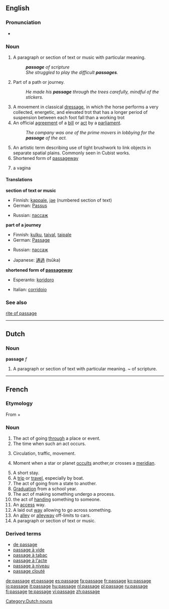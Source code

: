 ==English==

{{rank|touch|higher|military|891|passage|wood|matters|physical}}

===Pronunciation===
{{IPA|/ˈpæsɪʤ/}}
*{{audio|en-us-passage.ogg|Audio (US)}}

===Noun===
{{en-noun}}

# <!--DefA-->A paragraph or section of text or music with particular meaning.
#: '''''passage''' of scripture''
#:''She struggled to play the difficult '''passages'''.''
# <!--DefA-->Part of a path or journey.
#:''He made his '''passage''' through the trees carefully, mindful of the stickers.''
# <!--DefC-->A movement in classical [[dressage]], in which the horse performs a very collected, energetic, and elevated trot that has a longer period of suspension between each foot fall than a working trot
# An official [[agreement]] of a [[bill]] or [[act]] by a [[parliament]].
#: ''The company was one of the prime movers in lobbying for the '''passage''' of the act.''
# <!--DefD-->An artistic term describing use of tight brushwork to link objects in separate spatial plains.  Commonly seen in Cubist works.
# Shortened form of [[passageway]]
# {{slang|lang=en}} a vagina

====Translations====
<!--DefA-->'''section of text or music'''
{{top}}
*Finnish: [[kappale]], [[jae]] (numbered section of text)
*German: [[Passus]] {{m}}
{{mid}}
*Russian: [[пассаж]]
{{bottom}}

<!--DefB-->'''part of a journey'''
{{top}}
*Finnish: [[kulku]], [[taival]], [[taipale]]
*German: [[Passage]] {{f}}
{{mid}}
*Russian: [[пассаж]]
{{bottom}}

{{trans-top|an official agreement of a bill or act}}
{{trans-mid}}
*Japanese: [[通過]] (tsūka)
{{trans-bottom}}

<!--DefE-->'''shortened form of [[passageway]]'''
{{top}}
*Esperanto: [[koridoro]]
{{mid}}
*Italian: [[corridoio]] {{m}}
{{bottom}}

===See also===
[[rite of passage]]

----

==Dutch==

===Noun===
'''passage''' ''f''

# <!--DefA-->A paragraph or section of text with particular meaning.  ~ of scripture.

[[Category:Dutch nouns]]

----

==French==

===Etymology===
From {{term|passer#French|passer}} + {{term|-age}}

===Noun===
{{fr-noun|m}}

# The act of going [[through]] a place or event.
# The time when such an act occurs.
# {{uncountable}} Circulation, traffic, movement.
# {{astronomy|lang=fr}} Moment when a star or planet [[occult]]s another,or crosses a [[meridian]].
# A short stay.
# A [[trip]] or [[travel]], especially by boat.
# The act of going from a state to another.
# [[Graduation]] from a school year.
# The act of making something undergo a process.
# the act of [[hand]]ing something to someone.
# An [[access]] way.
# A laid out [[way]] allowing to go across something.
# An [[alley]] or [[alleyway]] off-limits to cars.
# A paragraph or section of text or music.

===Derived terms===
*[[de passage]]
*[[passage à vide]]
*[[passage à tabac]]
*[[passage à l'acte]]
*[[passage à niveau]]
*[[passage clouté]]

[[de:passage]]
[[et:passage]]
[[es:passage]]
[[fa:passage]]
[[fr:passage]]
[[ko:passage]]
[[io:passage]]
[[it:passage]]
[[hu:passage]]
[[nl:passage]]
[[pl:passage]]
[[ru:passage]]
[[fi:passage]]
[[te:passage]]
[[vi:passage]]
[[zh:passage]]